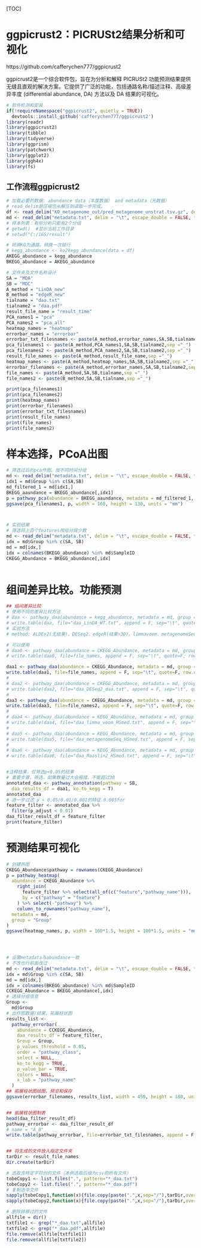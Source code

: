 [TOC]

# ggpicrust2：PICRUSt2结果分析和可视化

https://github.com/cafferychen777/ggpicrust2

ggpicrust2是一个综合软件包，旨在为分析和解释 PICRUSt2 功能预测结果提供无缝且直观的解决方案。它提供了广泛的功能，包括通路名称/描述注释、高级差异丰度 (differential abundance, DA) 方法以及 DA 结果的可视化。


```{r}
# 软件检测和安装
if(!requireNamespace("ggpicrust2", quietly = TRUE))
  devtools::install_github('cafferychen777/ggpicrust2')
library(readr)
library(ggpicrust2)
library(tibble)
library(tidyverse)
library(ggprism)
library(patchwork)
library(ggplot2)
library(ggh4x)
library(fs)
```

## 工作流程ggpicrust2

```{r}
# 加载必要的数据: abundance data（丰度数据） and metadata（元数据）
# read_delim是压缩包从解压到读取一步完成。
df <- read_delim("KO_metagenome_out/pred_metagenome_unstrat.tsv.gz", delim = "\t", col_names = TRUE, trim_ws = TRUE)
md <- read_delim("metadata.txt", delim = "\t", escape_double = FALSE, trim_ws = TRUE)
# 样本列表：有些分析只能有2个分组
# getwd()  #显示当前工作目录
# setwd("C:/16S/result")  

# 转换KO为通路。转换一次就行
# kegg_abundance <- ko2kegg_abundance(data = df)
AKEGG_abundance = kegg_abundance
BKEGG_abundance = AKEGG_abundance

# 文件夹及文件名称设计
SA = "MDA"
SB = "MDC"
A_method = "LinDA_new"
B_method = "edgeR_new"
tialname = "daa.txt"
tialname2 = "daa.pdf"
result_file_name = "result_time"
PCA_names1 = "pca"
PCA_names2 = "pca_all"
heatmap_names = "heatmap"
errorbar_names = "errorbar"
errorbar_txt_filesnames <- paste(A_method,errorbar_names,SA,SB,tialname,sep ="_")
pca_filenames1 <- paste(A_method,PCA_names1,SA,SB,tialname2,sep ="_")
pca_filenames2 <- paste(A_method,PCA_names2,SA,SB,tialname2,sep ="_")
result_file_names <- paste(A_method,result_file_name,sep ="_")
heatmap_names <- paste(A_method,heatmap_names,SA,SB,tialname2,sep ="_")
errorbar_filenames <- paste(A_method,errorbar_names,SA,SB,tialname2,sep ="_")
file_names <- paste(A_method,SA,SB,tialname,sep ="_")
file_names2 <- paste(B_method,SA,SB,tialname,sep ="_")

print(pca_filenames1)
print(pca_filenames2)
print(heatmap_names)
print(errorbar_filenames)
print(errorbar_txt_filesnames)
print(result_file_names)
print(file_names)
print(file_names2)

```



# 样本选择，PCoA出图
```{r}
# 筛选过后的pca作图。按不同时间分组
md <- read_delim("metadata.txt", delim = "\t", escape_double = FALSE, trim_ws = TRUE)
idx1 = md$Group %in% c(SA,SB)
md_filtered_1 = md[idx1,]
BKEGG_aaundance = BKEGG_abundance[,idx1]
p = pathway_pca(abundance = BKEGG_aaundance, metadata = md_filtered_1, group = "group")
ggsave(pca_filenames1, p, width = 160, height = 130, units = "mm")



# 实验结果
# 筛选将上百个features按组分成少数
md <- read_delim("metadata.txt", delim = "\t", escape_double = FALSE, trim_ws = TRUE)
idx = md$Group %in% c(SA, SB)
md = md[idx,]
idx = colnames(BKEGG_abundance) %in% md$SampleID 
CKEGG_Abundance = BKEGG_abundance[,idx]
 
```



# 组间差异比较。功能预测
```{r}
## 组间差异比较
# 使用不同的差异比较方法
# daa <- pathway_daa(abundance = kegg_abundance, metadata = md, group = "Group", daa_method = "LinDA", select = NULL, p.adjust = "none", reference = "WT")
# write.table(daa, file="daa_LinDA_WT.txt", append = F, sep="\t", quote=F, row.names=F, col.names=T)
# 实验方法
# method: ALDEx2(无结果)、DESeq2、edgeR(结果>30)、limmavoom、metagenomeSeq、LinDA(无结果)、Maaslin2,ANCOM和ANCOMBC

# 可以使用
# daa0 <- pathway_daa(abundance = CKEGG_Abundance, metadata = md, group = "Group_dayE", daa_method = A_method, select = NULL, p.adjust = "none", reference = NULL)
# write.table(daa0, file=file_names, append = F, sep="\t", quote=F, row.names=F, col.names=T)

daa1 <- pathway_daa(abundance = CKEGG_Abundance, metadata = md, group = "Group", daa_method = "LinDA", select = NULL, p.adjust = "none", reference = SA)
write.table(daa1, file=file_names, append = F, sep="\t", quote=F, row.names=F, col.names=T)
# 
# daa2 <- pathway_daa(abundance = CKEGG_Abundance, metadata = md, group = "Group_dayE", daa_method = "DESeq2", select = NULL, p.adjust = "none", reference = SA)
# write.table(daa2, file="daa_DESeq2_daa.txt", append = F, sep="\t", quote=F, row.names=F, col.names=T)
# 
daa3 <- pathway_daa(abundance = CKEGG_Abundance, metadata = md, group = "Group", daa_method = "edgeR", select = NULL, p.adjust = "none", reference = SA)
write.table(daa3, file=file_names2, append = F, sep="\t", quote=F, row.names=F, col.names=T)
# 
# daa4 <- pathway_daa(abundance = KEGG_Abundance, metadata = md, group = "Group_dayE", daa_method = "limma voom", select = NULL, p.adjust = "none", reference = SA)
# write.table(daa4, file="daa_limma_voom_HSmed.txt", append = F, sep="\t", quote=F, row.names=F, col.names=T)
# 
# daa5 <- pathway_daa(abundance = KEGG_Abundance, metadata = md, group = "Group_dayE", daa_method = "metagenomeSeq", select = NULL, p.adjust = "none", reference = SA)
# write.table(daa5, file="daa_metagenomeSeq_HSmed.txt", append = F, sep="\t", quote=F, row.names=F, col.names=T)
# 
# daa6 <- pathway_daa(abundance = KEGG_Abundance, metadata = md, group = "Group_dayE", daa_method = "Maaslin2", select = NULL, p.adjust = "none", reference = SA)
# write.table(daa6, file="daa_Maaslin2_HSmed.txt", append = F, sep="\t", quote=F, row.names=F, col.names=T)


#注释结果，仅筛选p<0.05的结果
# 重要步骤，筛选，如果数量过大会报错。不能超过30
annotated_daa <- pathway_annotation(pathway = SB,
  daa_results_df = daa1, ko_to_kegg = T)
annotated_daa
# 进一步过滤 p < 0.05/0.01/0.001的特征.0.005for
feature_filter <- annotated_daa %>% 
  filter(p_adjust < 0.01)
daa_filter_result_df = feature_filter
print(feature_filter)

```



# 预测结果可视化
```{r}
# 创建热图
CKEGG_Abundance$pathway = rownames(CKEGG_Abundance)
p = pathway_heatmap(
  abundance = CKEGG_Abundance %>% 
    right_join(
      feature_filter %>% select(all_of(c("feature","pathway_name"))),
      by = c("pathway" = "feature")
    ) %>% select(-"pathway") %>% 
    column_to_rownames("pathway_name"),
  metadata = md, 
  group = "Group"
)
ggsave(heatmap_names, p, width = 160*1.5, height = 100*1.5, units = "mm")




# 设置metadata与abundance一致
# 不改也行前面改过
md <- read_delim("metadata.txt", delim = "\t", escape_double = FALSE, trim_ws = TRUE)
idx = md$Group %in% c(SA, SB)
md = md[idx,]
idx = colnames(BKEGG_abundance) %in% md$SampleID 
CCKEGG_Abundance = BKEGG_abundance[,idx]
# 选择分组信息
Group <-
  md$Group
# 出作图数据/结果。拓展柱状图
results_list <-
  pathway_errorbar(
    abundance = CCKEGG_Abundance,
    daa_results_df = feature_filter,
    Group = Group,
    p_values_threshold = 0.05,
    order = "pathway_class",
    select = NULL,
    ko_to_kegg = TRUE,
    p_value_bar = TRUE,
    colors = NULL,
    x_lab = "pathway_name"
  )
## 拓展柱状图绘图、预览和保存
ggsave(errorbar_filenames, results_list, width = 450, height = 180, units = "mm")


## 拓展柱状图制表
head(daa_filter_result_df)
pathway_errorbar <- daa_filter_result_df
# name = "A_B"
write.table(pathway_errorbar, file=errorbar_txt_filesnames, append = F, sep="\t", quote=F, row.names=F, col.names=T)


## 将生成的文件放入指定文件夹
tarDir <- result_file_names
dir.create(tarDir)

# 选取含特定字符创的文件（本例选取后缀为csv的所有文件）
tobeCopy1 <- list.files(".", pattern="*_daa.txt")
tobeCopy2 <- list.files(".", pattern="*_daa.pdf")
# 复制选中文件
sapply(tobeCopy1,function(x){file.copy(paste(".",x,sep="/"),tarDir,overwrite = TRUE)})
sapply(tobeCopy2,function(x){file.copy(paste(".",x,sep="/"),tarDir,overwrite = TRUE)})

# 删除转移过的文件
allfile = dir()
txtfile1 <- grep("*_daa.txt",allfile)
txtfile2 <- grep("*_daa.pdf",allfile)
file.remove(allfile[txtfile1])
file.remove(allfile[txtfile2])



```    

 